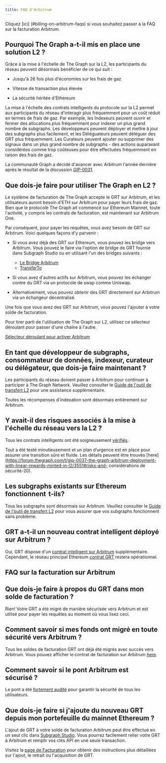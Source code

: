 ```yaml
---
title: FAQ d'Arbitrum
---
```


Cliquez [ici] (#billing-on-arbitrum-faqs) si vous souhaitez passer à la FAQ sur la facturation Arbitrum.

## Pourquoi The Graph a-t-il mis en place une solution L2 ?

Grâce à la mise à l'échelle de The Graph sur la L2, les participants du réseau peuvent désormais bénéficier de ce qui suit :

- Jusqu'à 26 fois plus d'économies sur les frais de gaz

- Vitesse de transaction plus élevée

- La sécurité héritée d'Ethereum

La mise à l'échelle des contrats intelligents du protocole sur la L2 permet aux participants du réseau d'interagir plus fréquemment pour un coût réduit en termes de frais de gaz. Par exemple, les Indexeurs peuvent ouvrir et fermer des allocations plus fréquemment pour indexer un plus grand nombre de subgraphs. Les développeurs peuvent déployer et mettre à jour des subgraphs plus facilement, et les Déléguateurs peuvent déléguer des GRT plus fréquemment. Les Curateurs peuvent ajouter ou supprimer des signaux dans un plus grand nombre de subgraphs - des actions auparavant considérées comme trop coûteuses pour être effectuées fréquemment en raison des frais de gaz.

La communauté Graph a décidé d'avancer avec Arbitrum l'année dernière après le résultat de la discussion [GIP-0031](https://forum.thegraph.com/t/gip-0031-arbitrum-grt-bridge/3305).

## Que dois-je faire pour utiliser The Graph en L2 ?

Le système de facturation de The Graph accepte le GRT sur Arbitrum, et les utilisateurs auront besoin d'ETH sur Arbitrum pour payer leurs frais de gaz. Bien que le protocole The Graph ait commencé sur Ethereum Mainnet, toute l'activité, y compris les contrats de facturation, est maintenant sur Arbitrum One.

Par conséquent, pour payer les requêtes, vous avez besoin de GRT sur Arbitrum. Voici quelques façons d'y parvenir :

- Si vous avez déjà des GRT sur Ethereum, vous pouvez les bridge vers Arbitrum. Vous pouvez le faire via l'option de bridge de GRT fournie dans Subgraph Studio ou en utilisant l'un des bridges suivants :

  - [Le Bridge Arbitrum](https://bridge.arbitrum.io/?l2ChainId=42161)
  - [TransferTo](https://transferto.xyz/swap)

- Si vous avez d'autres actifs sur Arbitrum, vous pouvez les échanger contre du GRT via un protocole de swap comme Uniswap.

- Alternativement, vous pouvez obtenir des GRT directement sur Arbitrum via un échangeur décentralisé.

Une fois que vous avez des GRT sur Arbitrum, vous pouvez l'ajouter à votre solde de facturation.

Pour tirer parti de l'utilisation de The Graph sur L2, utilisez ce sélecteur déroulant pour passer d'une chaîne à l'autre.

[Sélecteur déroulant pour activer Arbitrum](/img/arbitrum-screenshot-toggle.png)

## En tant que développeur de subgraphs, consommateur de données, indexeur, curateur ou délégateur, que dois-je faire maintenant ?

Les participants du réseau doivent passer à Arbitrum pour continuer à participer à The Graph Network. Veuillez consulter le [Guide de l'outil de transfert L2](/archived/arbitrum/l2-transfer-tools-guide/) pour une assistance supplémentaire.

Toutes les récompenses d'indexation sont désormais entièrement sur Arbitrum.

## Y avait-il des risques associés à la mise à l'échelle du réseau vers la L2 ?

Tous les contrats intelligents ont été soigneusement [vérifiés](https://github.com/graphprotocol/contracts/blob/main/packages/contracts/audits/OpenZeppelin/2022-07-graph-arbitrum-bridge-aud.pdf).

Tout a été testé minutieusement et un plan d’urgence est en place pour assurer une transition sûre et fluide. Les détails peuvent être trouvés [here](https://forum.thegraph.com/t/gip-0037-the-graph-arbitrum-deployment-with-linear-rewards-minted-in-l2/3551#risks-and- considérations de sécurité-20).

## Les subgraphs existants sur Ethereum fonctionnent  t-ils?

Tous les subgraphs sont désormais sur Arbitrum. Veuillez consulter le [Guide de l'outil de transfert L2](/archived/arbitrum/l2-transfer-tools-guide/) pour vous assurer que vos subgraphs fonctionnent sans problème.

## GRT a-t-il un nouveau contrat intelligent déployé sur Arbitrum ?

Oui, GRT dispose d'un [contrat intelligent sur Arbitrum](https://arbiscan.io/address/0x9623063377ad1b27544c965ccd7342f7ea7e88c7) supplémentaire. Cependant, le réseau principal Ethereum [contrat GRT](https://etherscan.io/token/0xc944e90c64b2c07662a292be6244bdf05cda44a7) restera opérationnel.

## FAQ sur la facturation sur Arbitrum

## Que dois-je faire à propos du GRT dans mon solde de facturation ?

Rien! Votre GRT a été migré de manière sécurisée vers Arbitrum et est utilisé pour payer les requêtes au moment où vous lisez ceci.

## Comment savoir si mes fonds ont migré en toute sécurité vers Arbitrum ?

Tous les soldes de facturation GRT ont déjà été migrés avec succès vers Arbitrum. Vous pouvez afficher le contrat de facturation sur Arbitrum [here](https://arbiscan.io/address/0x1B07D3344188908Fb6DEcEac381f3eE63C48477a).

## Comment savoir si le pont Arbitrum est sécurisé ?

Le pont a été [fortement audité](https://code4rena.com/contests/2022-10-the-graph-l2-bridge-contest) pour garantir la sécurité de tous les utilisateurs.

## Que dois-je faire si j'ajoute du nouveau GRT depuis mon portefeuille du mainnet Ethereum ?

L'ajout de GRT à votre solde de facturation Arbitrum peut être effectué en un seul clic dans [Subgraph Studio](https://thegraph.com/studio/). Vous pourrez facilement relier votre GRT à Arbitrum et remplir vos clés API en une seule transaction.

Visitez la [page de Facturation](/facturation/) pour obtenir des instructions plus détaillées sur l'ajout, le retrait ou l'acquisition de GRT.
